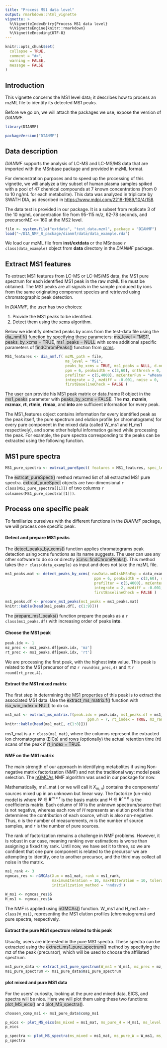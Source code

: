 ```yaml
---
title: "Process MS1 data level"
output: rmarkdown::html_vignette
vignette: >
  %\VignetteIndexEntry{Process MS1 data level}
  %\VignetteEngine{knitr::rmarkdown}
  %\VignetteEncoding{UTF-8}
---
```


```r
knitr::opts_chunk$set(
  collapse = TRUE,
  comment = "#>",
  warning = FALSE,
  message = FALSE
)
```

## Introduction
This vignette concerns the MS1 level data; it describes how to process an mzML file to identify its detected MS1 peaks.

Before we go on, we will attach the packages we use, expose the version of *DIANMF*.

```r
library(DIANMF)

packageVersion("DIANMF")
```

## Data description
*DIANMF* supports the analysis of LC-MS and LC-MS/MS data that are imported with the MSnbase package and provided in mzML format.

For demonstration purposes and to speed up the processing of this vignette, we will analyze a tiny subset of human plasma samples spiked with a pool of 47 chemical compounds at 7 known concentrations (from 0 to 10 ng/mL for each metabolite). This data was analyzed in triplicate by SWATH DIA, as described in <https://www.mdpi.com/2218-1989/10/4/158>.

The data test is provided in our package. It is a subset from replicate 3 of the 10 ng/mL concentration file from 95-115 m/z, 62-78 seconds, and precursorMZ <= 160 at the MS2 level.

```r
file <- system.file("extdata", "test_data.mzml", package = "DIANMF")
load("~/DIA_NMF_R_package/dianmf/data/data_example.rda")
```

We load our mzML file from **inst/extdata** or the MSnbase `r class(data_example)` object from **data** directory in the *DIANMF* package.

## Extract MS1 features 
To extract MS1 features from LC-MS or LC-MS/MS data, the MS1 pure spectrum for each identified MS1 peak in the raw mzML file must be obtained. The MS1 peaks are all signals in the sample produced by ions from the same originating component species and retrieved using chromatographic peak detection.

In *DIANMF*, the user has two choices:

1. Provide the MS1 peaks to be identified.
1. Detect them using the [xcms](https://bioconductor.org/packages/release/bioc/html/xcms.html) algorithm.

Below we identify detected peaks by xcms from the test-data file using the <span style="background-color: rgba(169, 169, 169, 0.4);">dia_nmf.f()</span> function by specifying these parameters: <span style="background-color: rgba(169, 169, 169, 0.4);">ms_level = "MS1"</span>, <span style="background-color: rgba(169, 169, 169, 0.4);">peaks_by_xcms = TRUE</span>, <span style="background-color: rgba(169, 169, 169, 0.4);">ms1_peaks = NULL</span> with some additional specific parameters of <span style="background-color: rgba(169, 169, 169, 0.4);">findChromPeaks()</span> function from [xcms](https://bioconductor.org/packages/release/bioc/html/xcms.html).

```r
MS1_features <- dia_nmf.f( mzML_path = file,
                           ms_level = "MS1",
                           peaks_by_xcms = TRUE, ms1_peaks = NULL, d.out = NULL,
                           ppm = 6, peakwidth = c(3,60), snthresh = 0,
                           prefilter = c(5,4000), mzCenterFun = "wMeanApex3",
                           integrate = 2, mzdiff = -0.001, noise = 0,
                           firstBaselineCheck = FALSE )
```

The user can provide his MS1 peak matrix or data.frame R object in the <span style="background-color: rgba(169, 169, 169, 0.4);">ms1_peaks</span> parameter with <span style="background-color: rgba(169, 169, 169, 0.4);">peaks_by_xcms = FALSE</span>. The **mz**, **mzmin**, **mzmax**, **rt**, **rtmin**, **rtmax**, and **into** are sufficient information for every peak.

The MS1_features object contains information for every identified peak as the peak itself, the pure spectrum and elution profile (or chromatograms) for every pure component in the mixed data (called W_ms1 and H_ms1 respectively), and some other helpful information gained while processing the peak. For example, the pure spectra corresponding to the peaks can be extracted using the following function.

## MS1 pure spectra 

```r
MS1_pure_spectra <- extrcat_pureSpect( features = MS1_features, spec_level = 'MS1' )
```

The <span style="background-color: rgba(169, 169, 169, 0.4);">extrcat_pureSpect()</span> method returned list of all extracted MS1 pure spectra. <span style="background-color: rgba(169, 169, 169, 0.4);">extrcat_pureSpect</span> objects are two-dimensional `r class(MS1_pure_spectra[[1]])` of two columns `r colnames(MS1_pure_spectra[[1]])`.

## Process one specific peak

To familiarize ourselves with the different functions in the *DIANMF* package, we will process one specific peak.

#### Detect and prepare MS1 peaks

The <span style="background-color: rgba(169, 169, 169, 0.4);">detect_peaks_by_xcms()</span> function applies chromatograms peak detection using xcms functions as its name suggests. The user can use any other software to do so or directly <span style="background-color: rgba(169, 169, 169, 0.4);">xcms::findChromPeaks()</span>. This method takes the `r class(data_example)` as input and does not take the mzML file.

```r
ms1_peaks.mat <- detect_peaks_by_xcms( rawData.onDiskMSnExp = data_example,
                                        ppm = 6, peakwidth = c(3,60), snthresh = 0,
                                        prefilter = c(5,4000), mzCenterFun = "wMeanApex3",
                                        integrate = 2, mzdiff = -0.001, noise = 0,
                                        firstBaselineCheck = FALSE )
  
ms1_peaks.df <- prepare_ms1_peaks(ms1_peaks = ms1_peaks.mat)
knitr::kable(head(ms1_peaks.df[, c(1:9)]))
```

The <span style="background-color: rgba(169, 169, 169, 0.4);">prepare_ms1_peaks()</span> function prepare the peaks as a `r class(ms1_peaks.df)` with increasing order of peaks **into**.

#### Choose the MS1 peak
```r
peak.idx <- 1
mz_prec <- ms1_peaks.df[peak.idx, 'mz']
rt_prec <- ms1_peaks.df[peak.idx, 'rt']
```

We are processing the first peak, with the highest **into** value. This peak is related to the MS1 precursor of mz `r round(mz_prec,4)` and rt `r round(rt_prec,4)`.

#### Extract the MS1 mixed matrix

The first step in determining the MS1 properties of this peak is to extract the associated MS1 data. Use the <span style="background-color: rgba(169, 169, 169, 0.4);">extract_ms_matrix.f()</span> function with <span style="background-color: rgba(169, 169, 169, 0.4);">iso_win_index = NULL</span> to do so.

```r
ms1_mat <- extract_ms_matrix.f(peak.idx = peak.idx, ms1_peaks.df = ms1_peaks.df, rawData.onDiskMSnExp = data_example,
                                     ppm.n = 7, rt_index = TRUE, mz_range = NULL, iso_win_index = NULL)
knitr::kable(head(ms1_mat[, c(1:8)]))
```

ms1_mat is a `r class(ms1_mat)`, where the columns represent the extracted ion chromatograms (EICs) and rows (optionally) the actual retention time (rt) scans of the peak if <span style="background-color: rgba(169, 169, 169, 0.4);">rt_index = TRUE</span>.

#### NMF on the MS1 matrix

The main strength of our approach in identifying metabolites if using Non-negative matrix factorization (NMF) and not the traditional way: model peak selection. The [nGMCAs](https://ieeexplore.ieee.org/stamp/stamp.jsp?arnumber=6584797) NMF algorithm was used in our package for now.

Mathematically, ms1_mat ( or we will call it $X_{m,n}$) contains the components' sources mixed up in an unknown but linear way. The factorize (un-mix) model is 
\begin{align} \label{eq1}
      X \approx WH,
\end{align}
where $W \in \mathbf{R}^{m \times r}$ is the basis matrix and $H \in \mathbf{R}^{r \times n}$ is the coefficients matrix. Each column of $W$ is the unknown spectrum/source that is not negative, whereas each row of $H$ represents an elution profile that determines the contribution of each source, which is also non-negative. Thus, $n$ is the number of measurements, $m$ is the number of source samples, and $r$ is the number of pure sources.

The rank of factorization remains a challenge in NMF problems. However, it is robust in our case, meaning ranking over estimations is worse than assigning a fixed tiny rank. Until now, we have set it to three, so we are confident that one pure component is related to the precursor we are attempting to identify, one to another precursor, and the third may collect all noise in the matrix. 

```r
ms1_rank <- 3
ngmcas_res <- nGMCAs(X.m = ms1_mat, rank = ms1_rank,
                     maximumIteration = 10, maxFBIteration = 10, toleranceFB = 1e-5,
                     initialization_method = 'nndsvd')

W_ms1 <- ngmcas_res$S
H_ms1 <- ngmcas_res$A
```

The NMF is applied using <span style="background-color: rgba(169, 169, 169, 0.4);">nGMCAs()</span> function. W_ms1 and H_ms1 are `r class(W_ms1)`, representing the MS1 elution profiles (chromatograms) and pure spectra, respectively.

#### Extract the pure MS1 spectrum related to this peak

Usually, users are interested in the pure MS1 spectra. These spectra can be extracted using the <span style="background-color: rgba(169, 169, 169, 0.4);">extract_ms1_pure_spectrum()</span> method by specifying the mz of the peak (precursor), which will be used to choose the affiliated spectrum.

```r
ms1_pure_data <- extract_ms1_pure_spectrum(W_ms1 = W_ms1, mz_prec = mz_prec)
ms1_pure_spectrum <- ms1_pure_data$ms1_pure_spectrum
```
 
#### plot mixed and pure MS1 data

For the users' curiosity, looking at the pure and mixed data, EICS, and spectra will be nice. Here we will plot them using these two functions: <span style="background-color: rgba(169, 169, 169, 0.4);">plot_MS_eics()</span> and <span style="background-color: rgba(169, 169, 169, 0.4);">plot_MS_spectra()</span>.

```r
choosen_comp_ms1 <- ms1_pure_data$comp_ms1

p_eics <- plot_MS_eics(ms_mixed = ms1_mat, ms_pure_H = H_ms1, ms_level = "MS1", rt_prec = rt_prec, choosen_comp = choosen_comp_ms1)
p_eics

p_spectra <- plot_MS_spectra(ms_mixed = ms1_mat, ms_pure_W = W_ms1, ms_level = "MS1", mz_prec, choosen_comp = choosen_comp_ms1)
p_spectra
```

